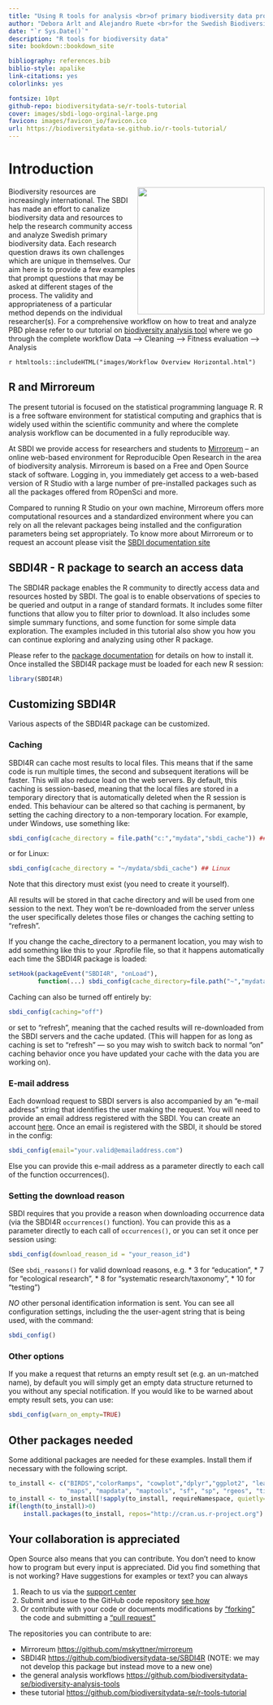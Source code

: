 ```yaml
---
title: "Using R tools for analysis <br>of primary biodiversity data provided by SBDI"
author: "Debora Arlt and Alejandro Ruete <br>for the Swedish Biodiversity Data Infrastructure" 
date: "`r Sys.Date()`"
description: "R tools for biodiversity data" 
site: bookdown::bookdown_site

bibliography: references.bib
biblio-style: apalike
link-citations: yes
colorlinks: yes

fontsize: 10pt
github-repo: biodiversitydata-se/r-tools-tutorial
cover: images/sbdi-logo-orginal-large.png
favicon: images/favicon_io/favicon.ico
url: https://biodiversitydata-se.github.io/r-tools-tutorial/
---
```


# Introduction {.unnumbered}
<img src="sbdi-logo-orginal-large.png" class="cover" width="250" style="float: right;"/> Biodiversity resources are increasingly international. The SBDI has made an effort to canalize biodiversity data and resources to help the research community access and analyze Swedish primary biodiversity data. Each research question draws its own challenges which are unique in themselves. Our aim here is to provide a few examples that prompt questions that may be asked at different stages of the process. The validity and appropriateness of a particular method depends on the individual researcher(s). For a comprehensive workflow on how to treat and analyze PBD please refer to our tutorial on [biodiversity analysis tool](https://github.com/biodiversitydata-se/biodiversity-analysis-tools) where we go through the complete workflow Data --> Cleaning --> Fitness evaluation --> Analysis 

`r htmltools::includeHTML("images/Workflow Overview Horizontal.html")`


## R and Mirroreum{.unnumbered}
The present tutorial is focused on the statistical programming language R. 
R is a free software environment for statistical computing and graphics that is 
widely used within the scientific community and where the complete analysis 
workflow can be documented in a fully reproducible way. 

At SBDI we provide access for researchers and students to [Mirroreum](https://mirroreum.biodiversitydata.se/) 
– an online web-based environment for Reproducible Open Research in the area of 
biodiversity analysis. Mirroreum is based on a Free and Open Source stack of software. 
Logging in, you immediately get access to a web-based version of R Studio with a
large number of pre-installed packages such as all the packages offered from ROpenSci and more.

Compared to running R Studio on your own machine, Mirroreum offers more 
computational resources and a standardized environment where you can rely on all 
the relevant packages being installed and the configuration parameters being set 
appropriately. 
To know more about Mirroreum or to request an account please visit the [SBDI documentation site](https://docs.biodiversitydata.se/analyse-data/mirroreum/)


## SBDI4R - R package to search an access data{.unnumbered}
The SBDI4R package enables the R community to directly access data and resources
hosted by SBDI. The goal is to enable observations of species to be
queried and output in a range of standard formats. It includes some filter functions 
that allow you to filter prior to download. It also includes some simple summary 
functions, and some function for some simple data exploration. The examples 
included in this tutorial also show you how you can continue exploring and analyzing
using other R package.

Please refer to the [package documentation](https://biodiversitydata-se.github.io/SBDI4R)
for details on how to install it. Once installed the SBDI4R package must be loaded
for each new R session:

```r
library(SBDI4R)
```
## Customizing SBDI4R{.unnumbered}

Various aspects of the SBDI4R package can be customized. 

### Caching{.unnumbered}

SBDI4R can cache most results to local files. This means that if the
same code is run multiple times, the second and subsequent iterations
will be faster. This will also reduce load on the web servers. By
default, this caching is session-based, meaning that the local files are
stored in a temporary directory that is automatically deleted when the R
session is ended. This behaviour can be altered so that caching is
permanent, by setting the caching directory to a non-temporary location.
For example, under Windows, use something like:

```r
sbdi_config(cache_directory = file.path("c:","mydata","sbdi_cache")) ## Windows
```

or for Linux:

```r
sbdi_config(cache_directory = "~/mydata/sbdi_cache") ## Linux
```

Note that this directory must exist (you need to create it yourself).

All results will be stored in that cache directory and will be used from
one session to the next. They won't be re-downloaded from the server
unless the user specifically deletes those files or changes the caching
setting to "refresh".

If you change the cache_directory to a permanent location, you may wish
to add something like this to your .Rprofile file, so that it happens
automatically each time the SBDI4R package is loaded:

```r
setHook(packageEvent("SBDI4R", "onLoad"), 
        function(...) sbdi_config(cache_directory=file.path("~","mydata","sbdi_cache")))
```

Caching can also be turned off entirely by:

```r
sbdi_config(caching="off")
```

or set to "refresh", meaning that the cached results will re-downloaded
from the SBDI servers and the cache updated. (This will happen for as
long as caching is set to "refresh" — so you may wish to switch back to
normal "on" caching behavior once you have updated your cache with the
data you are working on).

### E-mail address{.unnumbered}

Each download request to SBDI servers is also accompanied by an "e-mail address"
string that identifies the user making the request. You will need to provide an 
email address registered with the SBDI. You can create an account 
[here](https://auth.biodiversitydata.se/cas/login). Once an email is registered 
with the SBDI, it should be stored in the config:

```r
sbdi_config(email="your.valid@emailaddress.com")
```

Else you can provide this e-mail address as a parameter directly to
each call of the function occurrences().


### Setting the download reason{.unnumbered}

SBDI requires that you provide a reason when downloading occurrence data
(via the SBDI4R `occurrences()` function). You can provide this as a
parameter directly to each call of `occurrences()`, or you can set it
once per session using:

```r
sbdi_config(download_reason_id = "your_reason_id")
```
(See `sbdi_reasons()` for valid download reasons, e.g.
  * 3 for "education",
  * 7 for "ecological research", 
  * 8 for "systematic research/taxonomy", 
  * 10 for "testing")

*NO* other personal identification information is sent. You can see all
configuration settings, including the the user-agent string that is
being used, with the command:

```r
sbdi_config()
```

### Other options{.unnumbered}

If you make a request that returns an empty result set (e.g. an
un-matched name), by default you will simply get an empty data structure
returned to you without any special notification. If you would like to
be warned about empty result sets, you can use:

```r
sbdi_config(warn_on_empty=TRUE)
```


## Other packages needed {.unnumbered}

Some additional packages are needed for these examples. Install them if necessary 
with the following script.

```r
to_install <- c("BIRDS","colorRamps", "cowplot","dplyr","ggplot2", "leaflet",
                "maps", "mapdata", "maptools", "sf", "sp", "rgeos", "tidyr", "xts")
to_install <- to_install[!sapply(to_install, requireNamespace, quietly=TRUE)]
if(length(to_install)>0)
    install.packages(to_install, repos="http://cran.us.r-project.org")
```

## Your collaboration is appreciated {.unnumbered}
Open Source also means that you can contribute. You don't need to know how to program
but every input is appreciated. Did you find something that is not working? 
Have suggestions for examples or text? you can always 

1.  Reach to us via the [support center](https://docs.biodiversitydata.se/support/)
2.  Submit and issue to the GitHub code repository [see how](https://docs.github.com/en/github/managing-your-work-on-github/managing-your-work-with-issues-and-pull-requests/creating-an-issue) 
3.  Or contribute with your code or documents modifications by ["forking"](https://docs.github.com/en/github/getting-started-with-github/quickstart/fork-a-repo)
the code and submitting a ["pull request"](https://docs.github.com/en/github/collaborating-with-issues-and-pull-requests/proposing-changes-to-your-work-with-pull-requests/creating-a-pull-request-from-a-fork)

The repositories you can contribute to are: 

* Mirroreum [https://github.com/mskyttner/mirroreum](https://github.com/mskyttner/mirroreum)  
* SBDI4R [https://github.com/biodiversitydata-se/SBDI4R](https://github.com/biodiversitydata-se/SBDI4R) (NOTE: we may not develop this package but instead move to a new one)  
* the general analysis workflows [https://github.com/biodiversitydata-se/biodiversity-analysis-tools](https://github.com/biodiversitydata-se/biodiversity-analysis-tools)  
* these tutorial [https://github.com/biodiversitydata-se/r-tools-tutorial](https://github.com/biodiversitydata-se/r-tools-tutorial)  